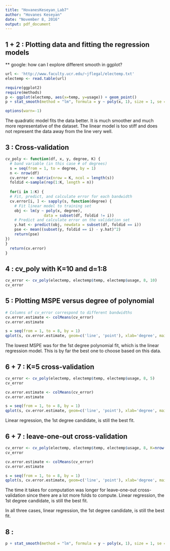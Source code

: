 ```yaml
---
title: "HovanesKeseyan_Lab7"
author: "Hovanes Keseyan"
date: "November 8, 2016"
output: pdf_document
---
```


## 1 + 2 : Plotting data and fitting the regression models

** google: how can I explore different smooth in ggplot?

```r
url <- 'http://www.faculty.ucr.edu/~jflegal/electemp.txt'
electemp <- read.table(url)

require(ggplot2)
require(methods)
p <- ggplot(electemp, aes(x=temp, y=usage)) + geom_point()
p + stat_smooth(method = "lm", formula = y ~ poly(x, 1), size = 1, se = FALSE, aes(color = "linear")) + stat_smooth(method = "lm", formula = y ~ poly(x, 2), size = 1, se = FALSE, aes(color = "quadratic"))

options(warn=-1)
```

The quadratic model fits the data better. It is much smoother and much more representative of the dataset. The linear model is too stiff and does not represent the data away from the line very well.

## 3 : Cross-validation

```r
cv_poly <- function(df, x, y, degree, K) {
  # band variable (in this case # of degrees)
  s = seq(from = 1, to = degree, by = 1)
  n <- nrow(df)
  cv.error <- matrix(nrow = K, ncol = length(s))
  foldid <-sample(rep(1:K, length = n))
  
  for(i in 1:K) {
  # Fit, predict, and calculate error for each bandwidth
  cv.error[i, ] <- sapply(s, function(degree) {
    # Fit linear model to training set
    obj <- lm(y ~ poly(x, degree),
                 data = subset(df, foldid != i))
    # Predict and calculate error on the validation set
    y.hat <- predict(obj, newdata = subset(df, foldid == i))
    pse <- mean((subset(y, foldid == i) - y.hat)^2)
    return(pse)
}) 
}
  return(cv.error)
}
```

## 4 : cv_poly with K=10 and d=1:8

```r
cv_error <- cv_poly(electemp, electemp$temp, electemp$usage, 8, 10)
cv_error
```

## 5 : Plotting MSPE versus degree of polynomial

```r
# Columns of cv_error correspond to different bandwidths
cv.error.estimate <- colMeans(cv_error)
cv.error.estimate

s = seq(from = 1, to = 8, by = 1)
qplot(s, cv.error.estimate, geom=c('line', 'point'), xlab='degree', main='K=10')
```

The lowest MSPE was for the 1st degree polynomial fit, which is the linear regression model. This is by far the best one to choose based on this data.

## 6 + 7 : K=5 cross-validation

```r
cv_error <- cv_poly(electemp, electemp$temp, electemp$usage, 8, 5)
cv_error

cv.error.estimate <- colMeans(cv_error)
cv.error.estimate

s = seq(from = 1, to = 8, by = 1)
qplot(s, cv.error.estimate, geom=c('line', 'point'), xlab='degree', main='K=5')
```

Linear regression, the 1st degree candidate, is still the best fit.

## 6 + 7 : leave-one-out cross-validation

```r
cv_error <- cv_poly(electemp, electemp$temp, electemp$usage, 8, K=nrow(electemp)-1)
cv_error

cv.error.estimate <- colMeans(cv_error)
cv.error.estimate

s = seq(from = 1, to = 8, by = 1)
qplot(s, cv.error.estimate, geom=c('line', 'point'), xlab='degree', main='Leave-one-out')
```

The time it takes for computation was longer for leave-one-out cross-validation since there are a lot more folds to compute. Linear regression, the 1st degree candidate, is still the best fit.

In all three cases, linear regression, the 1st degree candidate, is still the best fit.

## 8 : 

```r
p + stat_smooth(method = "lm", formula = y ~ poly(x, 1), size = 1, se = FALSE, aes(color = "linear")) + stat_smooth(method = "lm", formula = y ~ poly(x, 2), size = 1, se = FALSE, aes(color = "quadratic")) + stat_smooth(method = "lm", formula = y ~ poly(x, 4), size = 1, se = FALSE, aes(color = "4th degree")) + stat_smooth(method = "lm", formula = y ~ poly(x, 5), size = 1, se = FALSE, aes(color = "5th degree")) + stat_smooth(method = "lm", formula = y ~ poly(x, 6), size = 1, se = FALSE, aes(color = "6th degree")) + stat_smooth(method = "lm", formula = y ~ poly(x, 7), size = 1, se = FALSE, aes(color = "7th degree")) + stat_smooth(method = "lm", formula = y ~ poly(x, 8), size = 1, se = FALSE, aes(color = "8th degree")) + stat_smooth(method = "lm", formula = y ~ poly(x, 3), size = 1, se = FALSE, aes(color = "cubic"))
```

